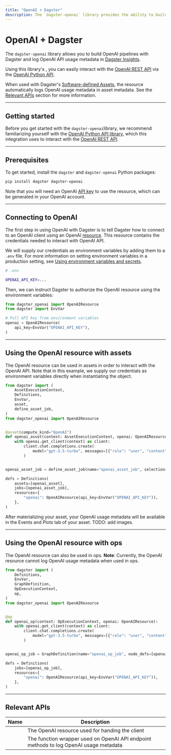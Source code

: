 ```yaml
---
title: "OpenAI + Dagster"
description: The `dagster-openai` library provides the ability to build OpenAI pipelines with Dagster and log OpenAI API usage metadata in Dagster Insights.
---
```


# OpenAI + Dagster

The `dagster-openai` library allows you to build OpenAI pipelines with Dagster and log OpenAI API usage metadata in [Dagster Insights](/dagster-cloud/insights).

Using this library's <PyObject module="dagster_openai" object="OpenAIResource" />, you can easily interact with the [OpenAI REST API](https://platform.openai.com/docs/introduction) via the [OpenAI Python API](https://github.com/openai/openai-python).

When used with Dagster's [Software-defined Assets](/concepts/assets/software-defined-assets), the resource automatically logs OpenAI usage metadata in asset metadata. See the [Relevant APIs](#relevant-apis) section for more information.

---

## Getting started

Before you get started with the `dagster-openai`library, we recommend familiarizing yourself with the [OpenAI Python API library](https://github.com/openai/openai-python), which this integration uses to interact with the [OpenAI REST API](https://platform.openai.com/docs/introduction).

---

## Prerequisites

To get started, install the `dagster` and `dagster-openai` Python packages:

```bash
pip install dagster dagster-openai
```

Note that you will need an OpenAI [API key](https://platform.openai.com/api-keys) to use the resource, which can be generated in your OpenAI account.

---

## Connecting to OpenAI

The first step in using OpenAI with Dagster is to tell Dagster how to connect to an OpenAI client using an OpenAI [resource](/concepts/resources). This resource contains the credentials needed to interact with OpenAI API.

We will supply our credentials as environment variables by adding them to a `.env` file. For more information on setting environment variables in a production setting, see [Using environment variables and secrets](/guides/dagster/using-environment-variables-and-secrets).

```bash
# .env

OPENAI_API_KEY=...
```

Then, we can instruct Dagster to authorize the OpenAI resource using the environment variables:

```python dedent=4
from dagster_openai import OpenAIResource
from dagster import EnvVar

# Pull API key from environment variables
openai = OpenAIResource(
    api_key=EnvVar("OPENAI_API_KEY"),
)
```

---

## Using the OpenAI resource with assets

The OpenAI resource can be used in assets in order to interact with the OpenAI API. Note that in this example, we supply our credentials as environment variables directly when instantiating the <PyObject object="Definitions" /> object.

```python dedent=4
from dagster import (
    AssetExecutionContext,
    Definitions,
    EnvVar,
    asset,
    define_asset_job,
)
from dagster_openai import OpenAIResource


@asset(compute_kind="OpenAI")
def openai_asset(context: AssetExecutionContext, openai: OpenAIResource):
    with openai.get_client(context) as client:
        client.chat.completions.create(
            model="gpt-3.5-turbo", messages=[{"role": "user", "content": "Say this is a test."}]
        )


openai_asset_job = define_asset_job(name="openai_asset_job", selection="openai_asset")

defs = Definitions(
    assets=[openai_asset],
    jobs=[openai_asset_job],
    resources={
        "openai": OpenAIResource(api_key=EnvVar("OPENAI_API_KEY")),
    },
)
```

After materializing your asset, your OpenAI usage metadata will be available in the Events and Plots tab of your asset.
TODO: add images.

---

## Using the OpenAI resource with ops

The OpenAI resource can also be used in ops. **Note**: Currently, the OpenAI resource cannot log OpenAI usage metadata when used in ops.

```python dedent=4
from dagster import (
    Definitions,
    EnvVar,
    GraphDefinition,
    OpExecutionContext,
    op,
)
from dagster_openai import OpenAIResource


@op
def openai_op(context: OpExecutionContext, openai: OpenAIResource):
    with openai.get_client(context) as client:
        client.chat.completions.create(
            model="gpt-3.5-turbo", messages=[{"role": "user", "content": "Say this is a test"}]
        )


openai_op_job = GraphDefinition(name="openai_op_job", node_defs=[openai_op]).to_job()

defs = Definitions(
    jobs=[openai_op_job],
    resources={
        "openai": OpenAIResource(api_key=EnvVar("OPENAI_API_KEY")),
    },
)
```

---

## Relevant APIs

| Name                                                                        | Description                                                                           |
| --------------------------------------------------------------------------- | ------------------------------------------------------------------------------------- |
| <PyObject module="dagster_openai" object="OpenAIResource" />                | The OpenAI resource used for handing the client                                       |
| <PyObject module="dagster_openai" object="with_usage_metadata" />           | The function wrapper used on OpenAI API endpoint methods to log OpenAI usage metadata |
